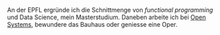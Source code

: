 An der EPFL ergründe ich die Schnittmenge von _functional programming_ und Data
Science, mein Masterstudium. Daneben arbeite ich bei
[Open Systems](https://open-systems.com), bewundere das Bauhaus oder geniesse
eine Oper.
